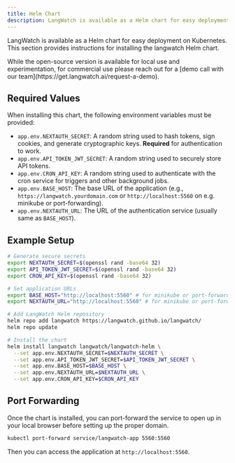 ```yaml
---
title: Helm Chart
description: LangWatch is available as a Helm chart for easy deployment on Kubernetes
---
```


LangWatch is available as a Helm chart for easy deployment on Kubernetes. This section provides instructions for installing the langwatch Helm chart.

<Note>
  While the open-source version is available for local use and experimentation,
  for commercial use please reach out for a [demo call with our
  team](https://get.langwatch.ai/request-a-demo).
</Note>

## Required Values

When installing this chart, the following environment variables must be provided:

- `app.env.NEXTAUTH_SECRET`: A random string used to hash tokens, sign cookies, and generate cryptographic keys. **Required** for authentication to work.
- `app.env.API_TOKEN_JWT_SECRET`: A random string used to securely store API tokens.
- `app.env.CRON_API_KEY`: A random string used to authenticate with the cron service for triggers and other background jobs.
- `app.env.BASE_HOST`: The base URL of the application (e.g., `https://langwatch.yourdomain.com` or `http://localhost:5560` on e.g. minikube or port-forwarding).
- `app.env.NEXTAUTH_URL`: The URL of the authentication service (usually same as `BASE_HOST`).

## Example Setup

```bash
# Generate secure secrets
export NEXTAUTH_SECRET=$(openssl rand -base64 32)
export API_TOKEN_JWT_SECRET=$(openssl rand -base64 32)
export CRON_API_KEY=$(openssl rand -base64 32)

# Set application URLs
export BASE_HOST="http://localhost:5560" # for minikube or port-forwarding, or "https://langwatch.yourdomain.com" for the definitive deployment
export NEXTAUTH_URL="http://localhost:5560" # for minikube or port-forwarding, or "https://langwatch.yourdomain.com" for the definitive deployment

# Add LangWatch Helm repository
helm repo add langwatch https://langwatch.github.io/langwatch/
helm repo update

# Install the chart
helm install langwatch langwatch/langwatch-helm \
  --set app.env.NEXTAUTH_SECRET=$NEXTAUTH_SECRET \
  --set app.env.API_TOKEN_JWT_SECRET=$API_TOKEN_JWT_SECRET \
  --set app.env.BASE_HOST=$BASE_HOST \
  --set app.env.NEXTAUTH_URL=$NEXTAUTH_URL \
  --set app.env.CRON_API_KEY=$CRON_API_KEY
```

## Port Forwarding

Once the chart is installed, you can port-forward the service to open up in your local browser before setting up the proper domain.

```bash
kubectl port-forward service/langwatch-app 5560:5560
```

Then you can access the application at `http://localhost:5560`.
